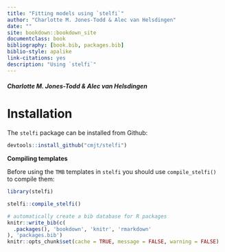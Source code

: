 ```yaml
--- 
title: "Fitting models using `stelfi`"
author: "Charlotte M. Jones-Todd & Alec van Helsdingen"
date: ""
site: bookdown::bookdown_site
documentclass: book
bibliography: [book.bib, packages.bib]
biblio-style: apalike
link-citations: yes
description: "Using `stelfi`"
---
```


##### Charlotte M. Jones-Todd & Alec van Helsdingen


# Installation {-}

The `stelfi` package can be installed from Github:

```r
devtools::install_github("cmjt/stelfi")
```

**Compiling templates**

Before using the  `TMB` templates in `stelfi` you should use `compile_stelfi()` to compile them:

```r
library(stelfi)
```

```r
stelfi::compile_stelfi()
```


```r
# automatically create a bib database for R packages
knitr::write_bib(c(
  .packages(), 'bookdown', 'knitr', 'rmarkdown'
), 'packages.bib')
knitr::opts_chunk$set(cache = TRUE, message = FALSE, warning = FALSE)
```
